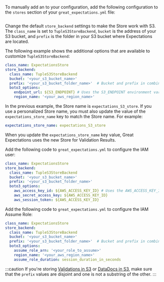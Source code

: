 
To manually add an <TechnicalTag tag="expectation_store" text="Expectations Store" /> to your configuration, add the following configuration to the `stores` section of your `great_expectations.yml` file:

```python name="docs/docusaurus/docs/snippets/aws_cloud_storage_pandas.py new_expectations_store"
```
Change the default ``store_backend`` settings to make the Store work with S3.  The ``class_name`` is set to ``TupleS3StoreBackend``, ``bucket`` is the address of your S3 bucket, and ``prefix`` is the folder in your S3 bucket where Expectations are located.

The following example shows the additional options that are available to customize `TupleS3StoreBackend`:

```yaml title="File contents: great_expectations.yml"
class_name: ExpectationsStore
store_backend:
  class_name: TupleS3StoreBackend
  bucket: '<your_s3_bucket_name>'
  prefix: '<your_s3_bucket_folder_name>'  # Bucket and prefix in combination must be unique across all stores
  boto3_options:
    endpoint_url: ${S3_ENDPOINT} # Uses the S3_ENDPOINT environment variable to determine which endpoint to use.
    region_name: '<your_aws_region_name>'
```

In the previous example, the Store name is ``expectations_S3_store``. If you use a personalized Store name, you must also update the value of the `expectations_store_name` key to match the Store name. For example:

```yaml title="File contents: great_expectations.yml"
expectations_store_name: expectations_S3_store
```
When you update the `expectations_store_name` key value, Great Expectations uses the new Store for Validation Results.

Add the following code to `great_expectations.yml` to configure the IAM user:

```yaml title="File contents: great_expectations.yml"
class_name: ExpectationsStore
store_backend:
  class_name: TupleS3StoreBackend
  bucket: '<your_s3_bucket_name>'
  prefix: '<your_s3_bucket_folder_name>'  
  boto3_options:
    aws_access_key_id: ${AWS_ACCESS_KEY_ID} # Uses the AWS_ACCESS_KEY_ID environment variable to get aws_access_key_id.
    aws_secret_access_key: ${AWS_ACCESS_KEY_ID}
    aws_session_token: ${AWS_ACCESS_KEY_ID}
```

Add the following code to `great_expectations.yml` to configure the IAM Assume Role:

```yaml title="File contents: great_expectations.yml"
class_name: ExpectationsStore
store_backend:
  class_name: TupleS3StoreBackend
  bucket: '<your_s3_bucket_name>'
  prefix: '<your_s3_bucket_folder_name>'  # Bucket and prefix in combination must be unique across all stores
  boto3_options:
    assume_role_arn: '<your_role_to_assume>'
    region_name: '<your_aws_region_name>'
    assume_role_duration: session_duration_in_seconds
```

:::caution
If you're storing [Validations in S3](../../configuring_metadata_stores/configure_result_stores.md) or [DataDocs in S3](../../configuring_data_docs/host_and_share_data_docs.md), make sure that the ``prefix`` values are disjoint and one is not a substring of the other.
:::